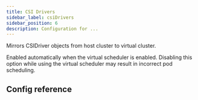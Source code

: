 ```yaml
---
title: CSI Drivers
sidebar_label: csiDrivers
sidebar_position: 6
description: Configuration for ...
---
```




Mirrors CSIDriver objects from host cluster to virtual cluster. 

Enabled automatically when the virtual scheduler is enabled. Disabling this option while using the virtual scheduler may result in incorrect pod scheduling.

## Config reference

<EnableSwitch/>